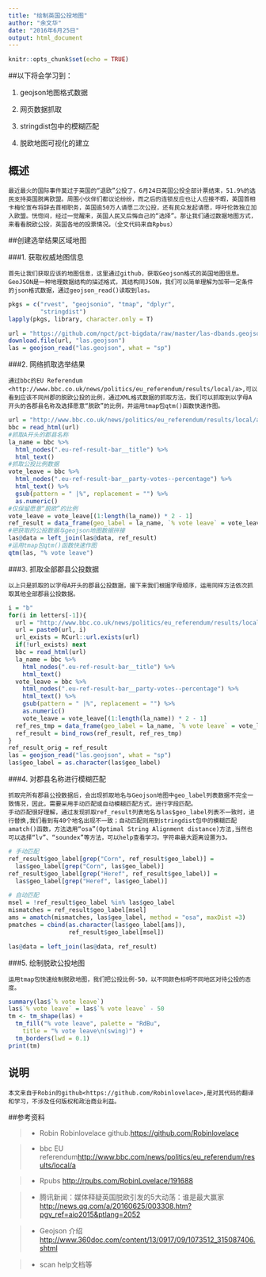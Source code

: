 ```yaml
---
title: "绘制英国公投地图"
author: "余文华"
date: "2016年6月25日"
output: html_document
---
```


```r
knitr::opts_chunk$set(echo = TRUE)
```

##以下将会学习到：

1. geojson地图格式数据

2. 网页数据抓取

3. stringdist包中的模糊匹配

4. 脱欧地图可视化的建立

## 概述

    最近最火的国际事件莫过于英国的“退欧”公投了，6月24日英国公投全部计票结束，51.9%的选民支持英国脱离欧盟。周围小伙伴们都议论纷纷，而之后的连锁反应也让人应接不暇，英国首相卡梅伦宣布将辞去首相职务，英国逾50万人请愿二次公投，还有民众发起请愿，呼吁伦敦独立加入欧盟。恍惚间，经过一觉醒来，英国人民又后悔自己的“选择”。那让我们通过数据地图方式，来看看脱欧公投，英国各地的投票情况。（全文代码来自Rpbus）

##创建选举结果区域地图

###1. 获取权威地图信息

    首先让我们获取应该的地图信息，这里通过github，获取Geojson格式的英国地图信息。GeoJSON是一种地理数据结构的描述格式，其结构同JSON，我们可以简单理解为加带一定条件的json格式数据，通过geojson_read()读取到las。
    
```r
pkgs = c("rvest", "geojsonio", "tmap", "dplyr",
         "stringdist")
lapply(pkgs, library, character.only = T)

url = "https://github.com/npct/pct-bigdata/raw/master/las-dbands.geojson"
download.file(url, "las.geojson")
las = geojson_read("las.geojson", what = "sp")
```

###2. 网络抓取选举结果

    通过bbc的EU Referendum <http://www.bbc.co.uk/news/politics/eu_referendum/results/local/a>,可以看到应该不同州郡的脱欧公投的比例，通过XML格式数据的抓取方法，我们可以抓取到以字母A开头的各郡县名称及选择愿意“脱欧”的比例，并运用tmap包qtm()函数快速作图。

```r
url = "http://www.bbc.co.uk/news/politics/eu_referendum/results/local/a"
bbc = read_html(url)
#抓取A开头的郡县名称
la_name = bbc %>%
  html_nodes(".eu-ref-result-bar__title") %>% 
  html_text()
#抓取公投比例数据
vote_leave = bbc %>%
  html_nodes(".eu-ref-result-bar__party-votes--percentage") %>% 
  html_text() %>% 
  gsub(pattern = " |%", replacement = "") %>% 
  as.numeric() 
#仅保留愿意“脱欧”的比例
vote_leave = vote_leave[(1:length(la_name)) * 2 - 1]
ref_result = data_frame(geo_label = la_name, `% vote leave` = vote_leave)
#把获取的公投数据与geojson地图数据拼接
las@data = left_join(las@data, ref_result)
#运用tmap包qtm()函数快速作图
qtm(las, "% vote leave")
```

###3. 抓取全部郡县公投数据

    以上只是抓取的以字母A开头的郡县公投数据，接下来我们根据字母顺序，运用同样方法依次抓取其他全部郡县公投数据。
```r
i = "b"
for(i in letters[-1]){
  url = "http://www.bbc.co.uk/news/politics/eu_referendum/results/local/"
  url = paste0(url, i)
  url_exists = RCurl::url.exists(url)
  if(!url_exists) next
  bbc = read_html(url)
  la_name = bbc %>%
    html_nodes(".eu-ref-result-bar__title") %>% 
    html_text()
  vote_leave = bbc %>%
    html_nodes(".eu-ref-result-bar__party-votes--percentage") %>% 
    html_text() %>% 
    gsub(pattern = " |%", replacement = "") %>% 
    as.numeric() 
    vote_leave = vote_leave[(1:length(la_name)) * 2 - 1]
  ref_res_tmp = data_frame(geo_label = la_name, `% vote leave` = vote_leave)
  ref_result = bind_rows(ref_result, ref_res_tmp)
}
ref_result_orig = ref_result
las = geojson_read("las.geojson", what = "sp")
las$geo_label = as.character(las$geo_label)
```

###4. 对郡县名称进行模糊匹配

    抓取完所有郡县公投数据后，会出现抓取地名与Geojson地图中geo_label列表数据不完全一致情况，因此，需要采用手动匹配或自动模糊匹配方式，进行字段匹配。
    手动匹配很好理解，通过发现抓取ref_result列表地名与las$geo_label列表不一致时，进行替换,我们看到有40个地名出现不一致；自动匹配则用到stringdist包中的模糊匹配amatch()函数，方法选用“osa”(Optimal String Alignment distance)方法,当然也可以选择“lv”、“soundex”等方法，可以help查看学习。字符串最大距离设置为3。
    
```r
# 手动匹配
ref_result$geo_label[grep("Corn", ref_result$geo_label)] =
  las$geo_label[grep("Corn", las$geo_label)]
ref_result$geo_label[grep("Heref", ref_result$geo_label)] =
  las$geo_label[grep("Heref", las$geo_label)]

# 自动匹配
msel = !ref_result$geo_label %in% las$geo_label
mismatches = ref_result$geo_label[msel]
ams = amatch(mismatches, las$geo_label, method = "osa", maxDist =3)
pmatches = cbind(as.character(las$geo_label[ams]),
                 ref_result$geo_label[msel])

las@data = left_join(las@data, ref_result)
```

###5. 绘制脱欧公投地图

    运用tmap包快速绘制脱欧地图，我们把公投比例-50，以不同颜色标明不同地区对待公投的态度。
```r
summary(las$`% vote leave`)
las$`% vote leave` = las$`% vote leave` - 50
tm <- tm_shape(las) +
  tm_fill("% vote leave", palette = "RdBu",
    title = "% vote leave\n(swing)") +
  tm_borders(lwd = 0.1)
print(tm)
```

## 说明
    
    本文来自于Robin的github<https://github.com/Robinlovelace>,是对其代码的翻译和学习，不涉及任何版权和政治商业利益。
    
##参考资料

>- Robin Robinlovelace github.<https://github.com/Robinlovelace>

>- bbc EU referendum<http://www.bbc.com/news/politics/eu_referendum/results/local/a>

>- Rpubs <http://rpubs.com/RobinLovelace/191688>

>- 腾讯新闻：媒体释疑英国脱欧引发的5大动荡：谁是最大赢家 <http://news.qq.com/a/20160625/003308.htm?pgv_ref=aio2015&ptlang=2052>

>- Geojson 介绍 <http://www.360doc.com/content/13/0917/09/1073512_315087406.shtml>

>- scan help文档等